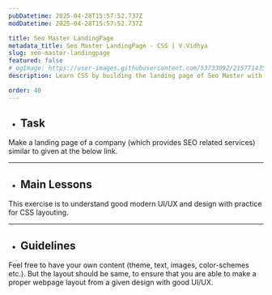 ```yaml
---
pubDatetime: 2025-04-28T15:57:52.737Z
modDatetime: 2025-04-28T15:57:52.737Z

title: Seo Master LandingPage
metadata_title: Seo Master LandingPage - CSS | V.Vidhya
slug: seo-master-landingpage
featured: false
# ogImage: https://user-images.githubusercontent.com/53733092/215771435-25408246-2309-4f8b-a781-1f3d93bdf0ec.png
description: Learn CSS by building the landing page of Seo Master with V.Vidhya.

order: 40
---
```



- ## Task

Make a landing page of a company (which provides SEO related services) similar to given at the below link. 

<LinkMd href="https://virtualvidhya.github.io/Projects-CSS/SeoMaster/" title="WebPage Preview" />

---

- ## Main Lessons

This exercise is to understand good modern UI/UX and design with practice for CSS layouting.

---

- ## Guidelines

Feel free to have your own content (theme, text, images, color-schemes etc.). But the layout should be same, to ensure that you are able to make a proper webpage layout from a given design with good UI/UX.